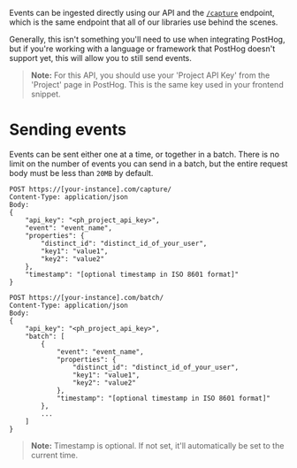 Events can be ingested directly using our API and the [`/capture`](/docs/api/capture) endpoint, which is the same endpoint that all of our libraries use behind the scenes.

Generally, this isn't something you'll need to use when integrating PostHog, but if you're working with a language or framework that PostHog doesn't support yet, this will allow you to still send events.

> **Note:** For this API, you should use your 'Project API Key' from the 'Project' page in PostHog. This is the same key used in your frontend snippet.

# Sending events

Events can be sent either one at a time, or together in a batch. There is no limit on the number of events you can send in a batch, but the entire request body must be less than `20MB` by default.

<MultiLanguage>

```shell label=Single
POST https://[your-instance].com/capture/
Content-Type: application/json
Body:
{
    "api_key": "<ph_project_api_key>",
    "event": "event_name",
    "properties": {
        "distinct_id": "distinct_id_of_your_user",
        "key1": "value1",
        "key2": "value2"
    },
    "timestamp": "[optional timestamp in ISO 8601 format]"
}
```

```shell label=Batch
POST https://[your-instance].com/batch/
Content-Type: application/json
Body:
{
    "api_key": "<ph_project_api_key>",
    "batch": [
        {
            "event": "event_name",
            "properties": {
                "distinct_id": "distinct_id_of_your_user",
                "key1": "value1",
                "key2": "value2"
            },
            "timestamp": "[optional timestamp in ISO 8601 format]"
        },
        ...
    ]
}
```
</MultiLanguage>

> **Note:** Timestamp is optional. If not set, it'll automatically be set to the current time.
